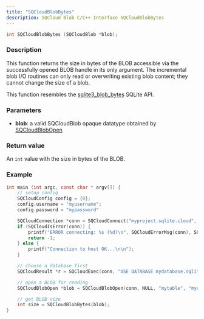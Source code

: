 ```yaml
---
title: "SQCloudBlobBytes"
description: SQCloud Blob C/C++ Interface SQCloudBlobBytes
---
```


```c
int SQCloudBlobBytes (SQCloudBlob *blob);
```

### Description
This function returns the size in bytes of the BLOB accessible via the successfully opened BLOB handle in its only argument.
The incremental blob I/O routines can only read or overwriting existing blob content; they cannot change the size of a blob.

This function resembles the [sqlite3_blob_bytes](https://www.sqlite.org/c3ref/blob_bytes.html) SQLite API. 

### Parameters
* **blob**: a valid SQCloudBlob opaque datatype obtained by [SQCloudBlobOpen](/docs/sdk/c/sqcloudblobopen)

### Return value
An `int` value with the size in bytes of the BLOB.

### Example
```c
int main (int argc, const char * argv[]) {
    // setup config
    SQCloudConfig config = {0};
    config.username = "myusername";
    config.password = "mypassword"

    SQCloudConnection *conn = SQCloudConnect("myproject.sqlite.cloud", SQCLOUD_DEFAULT_PORT, &config);
    if (SQCloudIsError(conn)) {
        printf("ERROR connecting: %s (%d)\n", SQCloudErrorMsg(conn), SQCloudErrorCode(conn));
        return -1;
    } else {
        printf("Connection to host OK...\n\n");
    }

    // choose a database first
    SQCloudResult *r = SQCloudExec(conn, "USE DATABASE mydatabase.sqlite;");

    // open a BLOB for reading
    SQCloudBlobOpen *blob = SQCloudBlobOpen(conn, NULL, "mytable", "mycolumn", 1, 0);

    // get BLOB size
    int size = SQCloudBlobBytes(blob);
}
```